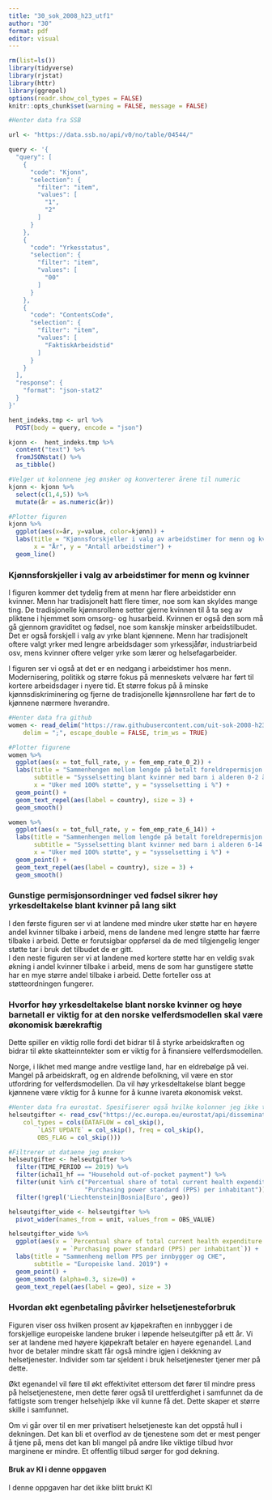 ---
title: "30_sok_2008_h23_utf1"
author: "30"
format: pdf
editor: visual
---

```{r, warning=FALSE, message=FALSE}
rm(list=ls())
library(tidyverse)
library(rjstat)
library(httr)
library(ggrepel)
options(readr.show_col_types = FALSE)
knitr::opts_chunk$set(warning = FALSE, message = FALSE)
```

```{r, echo=FALSE}

#Henter data fra SSB

url <- "https://data.ssb.no/api/v0/no/table/04544/"

query <- '{
  "query": [
    {
      "code": "Kjonn",
      "selection": {
        "filter": "item",
        "values": [
          "1",
          "2"
        ]
      }
    },
    {
      "code": "Yrkesstatus",
      "selection": {
        "filter": "item",
        "values": [
          "00"
        ]
      }
    },
    {
      "code": "ContentsCode",
      "selection": {
        "filter": "item",
        "values": [
          "FaktiskArbeidstid"
        ]
      }
    }
  ],
  "response": {
    "format": "json-stat2"
  }
}'

hent_indeks.tmp <- url %>%
  POST(body = query, encode = "json")

kjonn <-  hent_indeks.tmp %>%
  content("text") %>%
  fromJSONstat() %>%
  as_tibble()
```

```{r}
#Velger ut kolonnene jeg ønsker og konverterer årene til numeric
kjonn <- kjonn %>%
  select(c(1,4,5)) %>%
  mutate(år = as.numeric(år))
```

```{r}
#Plotter figuren
kjonn %>%
  ggplot(aes(x=år, y=value, color=kjønn)) +
  labs(title = "Kjønnsforskjeller i valg av arbeidstimer for menn og kvinner",
       x = "År", y = "Antall arbeidstimer") +
  geom_line()
```

### Kjønnsforskjeller i valg av arbeidstimer for menn og kvinner

I figuren kommer det tydelig frem at menn har flere arbeidstider enn kvinner. Menn har tradisjonelt hatt flere timer, noe som kan skyldes mange ting. De tradisjonelle kjønnsrollene setter gjerne kvinnen til å ta seg av pliktene i hjemmet som omsorg- og husarbeid. Kvinnen er også den som må gå gjennom graviditet og fødsel, noe som kanskje minsker arbeidstilbudet. Det er også forskjell i valg av yrke blant kjønnene. Menn har tradisjonelt oftere valgt yrker med lengre arbeidsdager som yrkessjåfør, industriarbeid osv, mens kvinner oftere velger yrke som lærer og helsefagarbeider.

I figuren ser vi også at det er en nedgang i arbeidstimer hos menn. Modernisering, politikk og større fokus på menneskets velvære har ført til kortere arbeidsdager i nyere tid. Et større fokus på å minske kjønnsdiskriminering og fjerne de tradisjonelle kjønnsrollene har ført de to kjønnene nærmere hverandre.

```{r}
#Henter data fra github
women <- read_delim("https://raw.githubusercontent.com/uit-sok-2008-h23/uit-sok-2008-h23.github.io/main/assets/women.csv", 
    delim = ";", escape_double = FALSE, trim_ws = TRUE)
```

```{r}
#Plotter figurene
women %>%
  ggplot(aes(x = tot_full_rate, y = fem_emp_rate_0_2)) +
  labs(title = "Sammenhengen mellom lengde på betalt foreldrepermisjon \nog yrkesdeltakelse blant kvinner",
       subtitle = "Sysselsetting blant kvinner med barn i alderen 0-2 år",
       x = "Uker med 100% støtte", y = "sysselsetting i %") +
  geom_point() +
  geom_text_repel(aes(label = country), size = 3) +
  geom_smooth()
```

```{r}
women %>%
  ggplot(aes(x = tot_full_rate, y = fem_emp_rate_6_14)) +
  labs(title = "Sammenhengen mellom lengde på betalt foreldrepermisjon \nog yrkesdeltakelse blant kvinner",
       subtitle = "Sysselsetting blant kvinner med barn i alderen 6-14 år",
       x = "Uker med 100% støtte", y = "sysselsetting i %") +
  geom_point() +
  geom_text_repel(aes(label = country), size = 3) +
  geom_smooth()
```

### Gunstige permisjonsordninger ved fødsel sikrer høy yrkesdeltakelse blant kvinner på lang sikt

I den første figuren ser vi at landene med mindre uker støtte har en høyere andel kvinner tilbake i arbeid, mens de landene med lengre støtte har færre tilbake i arbeid. Dette er forutsigbar oppførsel da de med tilgjengelig lenger støtte tar i bruk det tilbudet de er gitt.\
I den neste figuren ser vi at landene med kortere støtte har en veldig svak økning i andel kvinner tilbake i arbeid, mens de som har gunstigere støtte har en mye større andel tilbake i arbeid. Dette forteller oss at støtteordningen fungerer.

### Hvorfor høy yrkesdeltakelse blant norske kvinner og høye barnetall er viktig for at den norske velferdsmodellen skal være økonomisk bærekraftig

Dette spiller en viktig rolle fordi det bidrar til å styrke arbeidskraften og bidrar til økte skatteinntekter som er viktig for å finansiere velferdsmodellen.

Norge, i likhet med mange andre vestlige land, har en eldrebølge på vei. Mangel på arbeidskraft, og en aldrende befolkning, vil være en stor utfordring for velferdsmodellen. Da vil høy yrkesdeltakelse blant begge kjønnene være viktig for å kunne for å kunne ivareta økonomisk vekst.

```{r}
#Henter data fra eurostat. Spesifiserer også hvilke kolonner jeg ikke trenger
helseutgifter <- read_csv("https://ec.europa.eu/eurostat/api/dissemination/sdmx/2.1/data/HLTH_SHA11_HF/?format=SDMX-CSV&lang=en&label=label_only", 
    col_types = cols(DATAFLOW = col_skip(), 
        `LAST UPDATE` = col_skip(), freq = col_skip(), 
        OBS_FLAG = col_skip()))
```

```{r}
#Filtrerer ut dataene jeg ønsker
helseutgifter <- helseutgifter %>%
  filter(TIME_PERIOD == 2019) %>%
  filter(icha11_hf == "Household out-of-pocket payment") %>%
  filter(unit %in% c("Percentual share of total current health expenditure (CHE)",
                     "Purchasing power standard (PPS) per inhabitant")) %>%
  filter(!grepl('Liechtenstein|Bosnia|Euro', geo))
```

```{r}
helseutgifter_wide <- helseutgifter %>%
  pivot_wider(names_from = unit, values_from = OBS_VALUE)
```

```{r}
helseutgifter_wide %>%
  ggplot(aes(x = `Percentual share of total current health expenditure (CHE)`,
             y = `Purchasing power standard (PPS) per inhabitant`)) +
  labs(title = "Sammenheng mellom PPS per innbygger og CHE",
       subtitle = "Europeiske land. 2019") +
  geom_point() +
  geom_smooth (alpha=0.3, size=0) +
  geom_text_repel(aes(label = geo), size = 3)
```

### Hvordan økt egenbetaling påvirker helsetjenesteforbruk

Figuren viser oss hvilken prosent av kjøpekraften en innbygger i de forskjellige europeiske landene bruker i løpende helseutgifter på ett år. Vi ser at landene med høyere kjøpekraft betaler en høyere egenandel. Land hvor de betaler mindre skatt får også mindre igjen i dekkning av helsetjenester. Individer som tar sjeldent i bruk helsetjenester tjener mer på dette.

Økt egenandel vil føre til økt effektivitet ettersom det fører til mindre press på helsetjenestene, men dette fører også til urettferdighet i samfunnet da de fattigste som trenger helsehjelp ikke vil kunne få det. Dette skaper et større skille i samfunnet.

Om vi går over til en mer privatisert helsetjeneste kan det oppstå hull i dekningen. Det kan bli et overflod av de tjenestene som det er mest penger å tjene på, mens det kan bli mangel på andre like viktige tilbud hvor marginene er mindre. Et offentlig tilbud sørger for god dekning.

#### Bruk av KI i denne oppgaven

I denne oppgaven har det ikke blitt brukt KI
